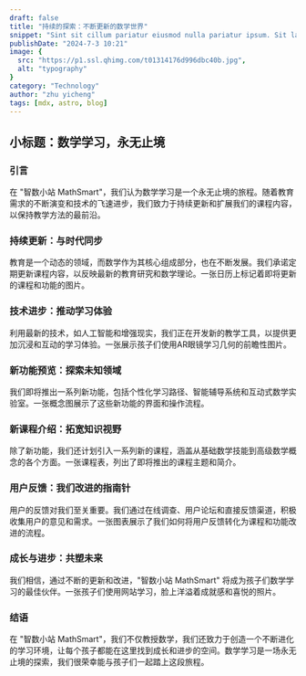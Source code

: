 ```yaml
---
draft: false
title: "持续的探索：不断更新的数学世界"
snippet: "Sint sit cillum pariatur eiusmod nulla pariatur ipsum. Sit laborum anim qui mollit tempor pariatur nisi minim dolor. Aliquip et adipisicing sit sit fugiat"
publishDate: "2024-7-3 10:21"
image: {
  src: "https://p1.ssl.qhimg.com/t01314176d996dbc40b.jpg",
  alt: "typography"
}
category: "Technology"
author: "zhu yicheng"
tags: [mdx, astro, blog]
---
```


## 小标题：数学学习，永无止境

### 引言

在 "智数小站 MathSmart"，我们认为数学学习是一个永无止境的旅程。随着教育需求的不断演变和技术的飞速进步，我们致力于持续更新和扩展我们的课程内容，以保持教学方法的最前沿。

### 持续更新：与时代同步

教育是一个动态的领域，而数学作为其核心组成部分，也在不断发展。我们承诺定期更新课程内容，以反映最新的教育研究和数学理论。一张日历上标记着即将更新的课程和功能的图片。

### 技术进步：推动学习体验

利用最新的技术，如人工智能和增强现实，我们正在开发新的教学工具，以提供更加沉浸和互动的学习体验。一张展示孩子们使用AR眼镜学习几何的前瞻性图片。

### 新功能预览：探索未知领域

我们即将推出一系列新功能，包括个性化学习路径、智能辅导系统和互动式数学实验室。一张概念图展示了这些新功能的界面和操作流程。

### 新课程介绍：拓宽知识视野

除了新功能，我们还计划引入一系列新的课程，涵盖从基础数学技能到高级数学概念的各个方面。一张课程表，列出了即将推出的课程主题和简介。

### 用户反馈：我们改进的指南针

用户的反馈对我们至关重要。我们通过在线调查、用户论坛和直接反馈渠道，积极收集用户的意见和需求。一张图表展示了我们如何将用户反馈转化为课程和功能改进的流程。

### 成长与进步：共塑未来

我们相信，通过不断的更新和改进，"智数小站 MathSmart" 将成为孩子们数学学习的最佳伙伴。一张孩子们使用网站学习，脸上洋溢着成就感和喜悦的照片。

### 结语

在 "智数小站 MathSmart"，我们不仅教授数学，我们还致力于创造一个不断进化的学习环境，让每个孩子都能在这里找到成长和进步的空间。数学学习是一场永无止境的探索，我们很荣幸能与孩子们一起踏上这段旅程。
